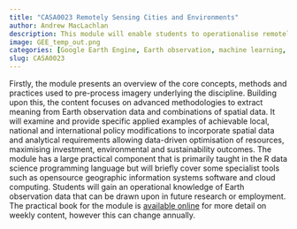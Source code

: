 ```yaml
---
title: "CASA0023 Remotely Sensing Cities and Environments"
author: Andrew MacLachlan
description: This module will enable students to operationalise remotely sensed Earth observation data for informing decisions on environmental hazards arising from a changing climate, specifically in relation to (a) urban areas and (b) future urban sustainability
image: GEE_temp_out.png
categories: [Google Earth Engine, Earth observation, machine learning, R, MSc, UCL]
slug: CASA0023
---
```


[<i class="ai ai-open-materials ai-2x"></i>](https://andrewmaclachlan.github.io/CASA0023/) [<i class="fa-solid fa-person-chalkboard fa-2x"></i>](https://andrewmaclachlan.github.io/CASA0023/00-course_info.html#schedule) [<i class="fa-brands fa-github fa-2x"></i>](https://github.com/andrewmaclachlan/CASA0023)

Firstly, the module presents an overview of the core concepts, methods and practices used to pre-process imagery underlying the discipline. Building upon this, the content focuses on advanced methodologies to extract meaning from Earth observation data and combinations of spatial data. It will examine and provide specific applied examples of achievable local, national and international policy modifications to incorporate spatial data and analytical requirements allowing data-driven optimisation of resources, maximising investment, environmental and sustainability outcomes. The module has a large practical component that is primarily taught in the R data science programming language but will briefly cover some specialist tools such as opensource geographic information systems software and cloud computing. Students will gain an operational knowledge of Earth observation data that can be drawn upon in future research or employment. The practical book for the module is [available online](https://andrewmaclachlan.github.io/CASA0023/) for more detail on weekly content, however this can change annually.
